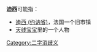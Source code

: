 {{消歧义}}
'''迪西'''可能指：
* [[迪西_(约讷省)|迪西 (约讷省)]]，法国一个旧市镇
* [[天線寶寶#人物介紹|天线宝宝]]里的一个人物

[[Category:二字消歧义|Category:二字消歧义]]